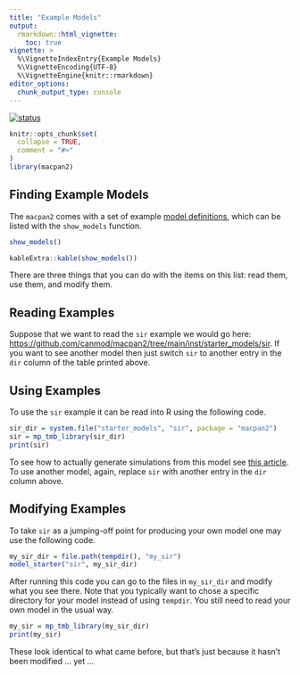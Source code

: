 ```yaml
---
title: "Example Models"
output: 
  rmarkdown::html_vignette:
    toc: true
vignette: >
  %\VignetteIndexEntry{Example Models}
  %\VignetteEncoding{UTF-8}
  %\VignetteEngine{knitr::rmarkdown}
editor_options: 
  chunk_output_type: console
---
```


[![status](https://img.shields.io/badge/status-mature%20draft-yellow)](https://canmod.github.io/macpan2/articles/vignette-status#mature-draft)

```r
knitr::opts_chunk$set(
  collapse = TRUE,
  comment = "#>"
)
library(macpan2)
```

## Finding Example Models

The `macpan2` comes with a set of example [model definitions](https://canmod.github.io/macpan2/articles/model_definitions), which can be listed with the `show_models` function.
```r
show_models()
```
```r
kableExtra::kable(show_models())
```

There are three things that you can do with the items on this list: read them, use them, and modify them.

## Reading Examples

Suppose that we want to read the `sir` example we would go here: [https://github.com/canmod/macpan2/tree/main/inst/starter_models/sir](https://github.com/canmod/macpan2/tree/main/inst/starter_models/sir). If you want to see another model then just switch `sir` to another entry in the `dir` column of the table printed above.

## Using Examples

To use the `sir` example it can be read into R using the following code.
```r
sir_dir = system.file("starter_models", "sir", package = "macpan2")
sir = mp_tmb_library(sir_dir)
print(sir)
```
To see how to actually generate simulations from this model see [this article](https://canmod.github.io/macpan2/articles/quickstart). To use another model, again, replace `sir` with another entry in the `dir` column above.

## Modifying Examples

To take `sir` as a jumping-off point for producing your own model one may use the following code.
```r
my_sir_dir = file.path(tempdir(), "my_sir")
model_starter("sir", my_sir_dir)
```

After running this code you can go to the files in `my_sir_dir` and modify what you see there. Note that you typically want to chose a specific directory for your model instead of using `tempdir`. You still need to read your own model in the usual way.
```r
my_sir = mp_tmb_library(my_sir_dir)
print(my_sir)
```
These look identical to what came before, but that's just because it hasn't been modified ... yet ...
